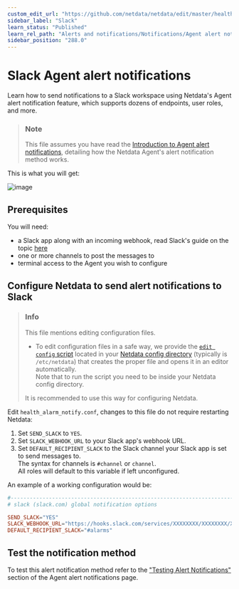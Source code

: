 ```yaml
---
custom_edit_url: "https://github.com/netdata/netdata/edit/master/health/notifications/slack/README.md"
sidebar_label: "Slack"
learn_status: "Published"
learn_rel_path: "Alerts and notifications/Notifications/Agent alert notifications"
sidebar_position: "288.0"
---
```

# Slack Agent alert notifications

Learn how to send notifications to a Slack workspace using Netdata's Agent alert notification feature, which supports dozens of endpoints, user roles, and more.

> ### Note
>
> This file assumes you have read the [Introduction to Agent alert notifications](/docs/alerts-and-notifications/notifications/agent-alert-notifications), detailing how the Netdata Agent's alert notification method works.

This is what you will get:

![image](https://user-images.githubusercontent.com/70198089/229841857-77ed2562-ee62-427b-803a-cef03d08238d.png)


## Prerequisites

You will need:

- a Slack app along with an incoming webhook, read Slack's guide on the topic [here](https://api.slack.com/messaging/webhooks)
- one or more channels to post the messages to
- terminal access to the Agent you wish to configure

## Configure Netdata to send alert notifications to Slack

> ### Info
>
> This file mentions editing configuration files.  
>
> - To edit configuration files in a safe way, we provide the [`edit config` script](/docs/getting-started/manage-and-configure/configuration#use-edit-config-to-edit-configuration-files) located in your [Netdata config directory](/docs/getting-started/manage-and-configure/configuration#the-netdata-config-directory) (typically is `/etc/netdata`) that creates the proper file and opens it in an editor automatically.  
> Note that to run the script you need to be inside your Netdata config directory.
>
> It is recommended to use this way for configuring Netdata.

Edit `health_alarm_notify.conf`, changes to this file do not require restarting Netdata:

1. Set `SEND_SLACK` to `YES`.
2. Set `SLACK_WEBHOOK_URL` to your Slack app's webhook URL.
3. Set `DEFAULT_RECIPIENT_SLACK` to the Slack channel your Slack app is set to send messages to.  
   The syntax for channels is `#channel` or `channel`.  
   All roles will default to this variable if left unconfigured.

An example of a working configuration would be:

```conf
#------------------------------------------------------------------------------
# slack (slack.com) global notification options

SEND_SLACK="YES"
SLACK_WEBHOOK_URL="https://hooks.slack.com/services/XXXXXXXX/XXXXXXXX/XXXXXXXXXXXXXXXXXXXXXXXXXXXXXXX" 
DEFAULT_RECIPIENT_SLACK="#alarms"
```

## Test the notification method

To test this alert notification method refer to the ["Testing Alert Notifications"](/docs/alerts-and-notifications/notifications/agent-alert-notifications#testing-alert-notifications) section of the Agent alert notifications page.
